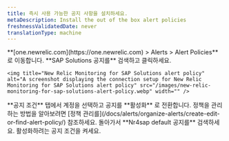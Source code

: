```yaml
---
title: 즉시 사용 가능한 공지 사항을 설치하세요.
metaDescription: Install the out of the box alert policies
freshnessValidatedDate: never
translationType: machine
---
```


<Steps>
  <Step>
    **[one.newrelic.com](https://one.newrelic.com) &gt; Alerts &gt; Alert Policies** 로 이동합니다.
  </Step>

  <Step>
    **SAP Solutions 공지를** 검색하고 클릭하세요.

    <img title="New Relic Monitoring for SAP Solutions alert policy" alt="A screenshot displaying the connection setup for New Relic Monitoring for SAP Solutions alert policy" src="/images/new-relic-monitoring-for-sap-solutions-alert-policy.webp" width="" />
  </Step>

  <Step>
    **공지 조건** 탭에서 계정을 선택하고 공지를 **활성화** 로 전환합니다. 정책을 관리하는 방법을 알아보려면 [정책 관리를](/docs/alerts/organize-alerts/create-edit-or-find-alert-policy/) 참조하세요.
  </Step>

  <Step>
    돌아가서 **Nr4sap default 공지를** 검색하세요. 활성화하려는 공지 조건을 켜세요.
  </Step>
</Steps>